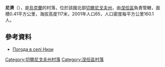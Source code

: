 {{coord|51|6|29|N|31|48|10|E|scale:100000|display=title}}

'''尼濟'''（{{lang-uk|Низи}}），是[[烏克蘭|烏克蘭]]的村落，位於該國北部[[切爾尼戈夫州|切爾尼戈夫州]]，由[[涅任區|涅任區]]負責管轄，面積0.41平方公里，海拔高度117米，2001年人口65，人口密度每平方公里160.1人。

==參考資料==
* [http://weather.in.ua/ua/chernigovskaja/16953 Погода в селі Низи] {{Wayback|url=http://weather.in.ua/ua/chernigovskaja/16953 |date=20111220135558 }}

[[Category:切爾尼戈夫州村落|Category:切爾尼戈夫州村落]]
[[Category:涅任區村落|Category:涅任區村落]]


{{Chernihiv-geo-stub}}